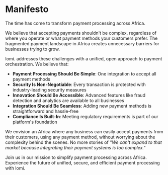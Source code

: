 # Manifesto

The time has come to transform payment processing across Africa.

We believe that accepting payments shouldn't be complex, regardless of where you operate or what payment methods your customers prefer. The fragmented payment landscape in Africa creates unnecessary barriers for businesses trying to grow.

lomi. addresses these challenges with a unified, open approach to payment orchestration. We believe that:

- **Payment Processing Should Be Simple**: One integration to accept all payment methods
- **Security Is Non-Negotiable**: Every transaction is protected with industry-leading security measures
- **Innovation Should Be Accessible**: Advanced features like fraud detection and analytics are available to all businesses
- **Integration Should Be Seamless**: Adding new payment methods is straightforward and hassle-free
- **Compliance Is Built-In**: Meeting regulatory requirements is part of our platform's foundation

We envision an Africa where any business can easily accept payments from their customers, using any payment method, without worrying about the complexity behind the scenes. No more stories of *"We can't expand to that market because integrating their payment systems is too complex."*

Join us in our mission to simplify payment processing across Africa. Experience the future of unified, secure, and efficient payment processing with lomi.
